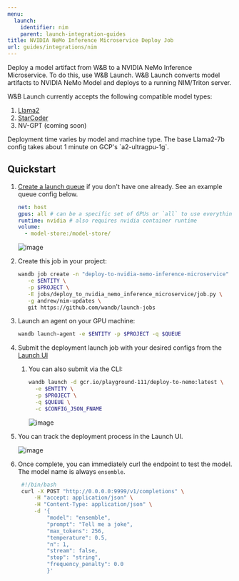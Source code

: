```yaml
---
menu:
  launch:
    identifier: nim
    parent: launch-integration-guides
title: NVIDIA NeMo Inference Microservice Deploy Job
url: guides/integrations/nim
---
```

Deploy a model artifact from W&B to a NVIDIA NeMo Inference Microservice. To do this, use W&B Launch. W&B Launch converts model artifacts to NVIDIA NeMo Model and deploys to a running NIM/Triton server.

W&B Launch currently accepts the following compatible model types:

1. [Llama2](https://llama.meta.com/llama2/)
2. [StarCoder](https://github.com/bigcode-project/starcoder)
3. NV-GPT (coming soon)

<Note>
Deployment time varies by model and machine type. The base Llama2-7b config takes about 1 minute on GCP's `a2-ultragpu-1g`.
</Note>

## Quickstart

1. [Create a launch queue](/guides/launch/add-job-to-queue/) if you don't have one already. See an example queue config below.

   ```yaml
   net: host
   gpus: all # can be a specific set of GPUs or `all` to use everything
   runtime: nvidia # also requires nvidia container runtime
   volume:
     - model-store:/model-store/
   ```

   <Frame>
    <img src="/images/integrations/nim1.png" alt="image"  />
   </Frame>

2. Create this job in your project:

   ```bash
   wandb job create -n "deploy-to-nvidia-nemo-inference-microservice" \
      -e $ENTITY \
      -p $PROJECT \
      -E jobs/deploy_to_nvidia_nemo_inference_microservice/job.py \
      -g andrew/nim-updates \
      git https://github.com/wandb/launch-jobs
   ```

3. Launch an agent on your GPU machine:
   ```bash
   wandb launch-agent -e $ENTITY -p $PROJECT -q $QUEUE
   ```
4. Submit the deployment launch job with your desired configs from the [Launch UI](https://wandb.ai/launch)
   1. You can also submit via the CLI:
      ```bash
      wandb launch -d gcr.io/playground-111/deploy-to-nemo:latest \
        -e $ENTITY \
        -p $PROJECT \
        -q $QUEUE \
        -c $CONFIG_JSON_FNAME
      ```
      <Frame>
      <img src="/images/integrations/nim2.png" alt="image"  />
      </Frame>
5. You can track the deployment process in the Launch UI.
   <Frame>
    <img src="/images/integrations/nim3.png" alt="image"  />
   </Frame>
6. Once complete, you can immediately curl the endpoint to test the model. The model name is always `ensemble`.
   ```bash
    #!/bin/bash
    curl -X POST "http://0.0.0.0:9999/v1/completions" \
        -H "accept: application/json" \
        -H "Content-Type: application/json" \
        -d '{
            "model": "ensemble",
            "prompt": "Tell me a joke",
            "max_tokens": 256,
            "temperature": 0.5,
            "n": 1,
            "stream": false,
            "stop": "string",
            "frequency_penalty": 0.0
            }'
   ```